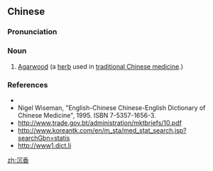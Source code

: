==Chinese==
{{zh-forms}}

===Pronunciation===
{{zh-pron
|m=chénxiāng
|h=pfs=chhṳ̀m-hiông
|mn=tîm-hiuⁿ
|cat=n
}}

===Noun===
{{zh-noun}}

# [[w:Agarwood|Agarwood]] (a [[herb]] used in [[traditional Chinese medicine]].)

===References===
* {{pedialite|lang=zh}}
* Nigel Wiseman, "English-Chinese Chinese-English Dictionary of Chinese Medicine", 1995. ISBN 7-5357-1656-3.
* http://www.trade.gov.bt/administration/mktbriefs/10.pdf
* http://www.koreantk.com/en/m_sta/med_stat_search.jsp?searchGbn=statis
* http://www1.dict.li

[[zh:沉香]]